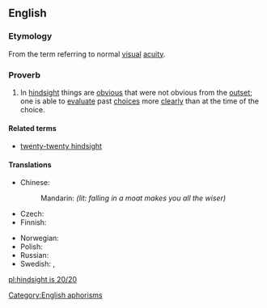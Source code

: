 ==English==

===Etymology===
From the term {{term|20/20}} referring to normal [[visual]] [[acuity]].

===Proverb===
{{head|en|proverb|head=[[hindsight]] [[is]] [[20/20]]}}

# {{context|idiomatic|lang=en}} In [[hindsight]] things are [[obvious]] that were not obvious from the [[outset]]; one is able to [[evaluate]] past [[choice]]s more [[clearly]] than at the time of the choice.

====Related terms====
* [[twenty-twenty hindsight]]

====Translations====
{{trans-top|in hindsight things are obvious that were not obvious from the outset}}
* Chinese:
*: Mandarin: {{t|cmn|吃一堑，长一智|tr=chīyīqiàn，zhǎngyīzhì|sc=Hani}} ''(lit: falling in a moat makes you all the wiser)''
* Czech: {{t|cs|po bitvě je každý generál}}
* Finnish: {{t|fi|jälkiviisaus}} {{t+|fi|on}} {{t|fi|helppoa}}
{{trans-mid}}
* Norwegian: {{t|no|det er lett å være etterpåklok}}
* Polish: {{t+|pl|mądry Polak po szkodzie}}
* Russian: {{t|ru|задним умом всяк крепок|tr=zádnim umóm vsjak krépok}} {{gloss|everyone is strong by one's hindmind}}
* Swedish: {{t|sv|efterklokhet}}, {{t|sv|det är lätt att vara efterklok}}
{{trans-bottom}}

[[Category:English aphorisms]]

[[pl:hindsight is 20/20]]